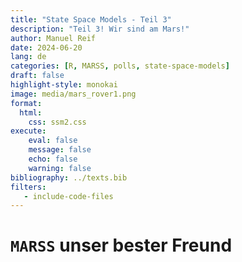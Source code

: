 ```yaml
---
title: "State Space Models - Teil 3"
description: "Teil 3! Wir sind am Mars!"
author: Manuel Reif 
date: 2024-06-20
lang: de
categories: [R, MARSS, polls, state-space-models]
draft: false 
highlight-style: monokai
image: media/mars_rover1.png
format:
  html:
    css: ssm2.css
execute:
    eval: false
    message: false
    echo: false
    warning: false
bibliography: ../texts.bib
filters:
   - include-code-files
---
```


# `MARSS` unser bester Freund








